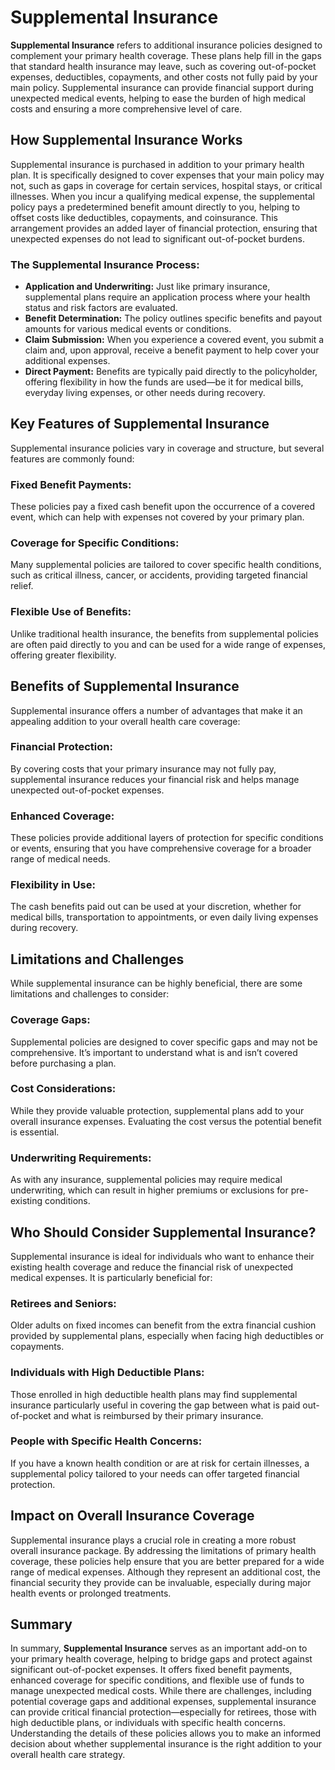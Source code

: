 <div className="mb-12">
  <h1 style={{ fontSize: "3em", fontWeight: "bold" }}>
    Supplemental Insurance
  </h1>
</div>

<div className="mb-8">
  <p>
    <strong>Supplemental Insurance</strong> refers to additional insurance
    policies designed to complement your primary health coverage. These plans
    help fill in the gaps that standard health insurance may leave, such as
    covering out-of-pocket expenses, deductibles, copayments, and other costs
    not fully paid by your main policy. Supplemental insurance can provide
    financial support during unexpected medical events, helping to ease the
    burden of high medical costs and ensuring a more comprehensive level of
    care.
  </p>
</div>

<div className="mb-12">
  <h2 className="text-2xl font-bold mb-4">How Supplemental Insurance Works</h2>
  <p>
    Supplemental insurance is purchased in addition to your primary health plan.
    It is specifically designed to cover expenses that your main policy may not,
    such as gaps in coverage for certain services, hospital stays, or critical
    illnesses. When you incur a qualifying medical expense, the supplemental
    policy pays a predetermined benefit amount directly to you, helping to
    offset costs like deductibles, copayments, and coinsurance. This arrangement
    provides an added layer of financial protection, ensuring that unexpected
    expenses do not lead to significant out-of-pocket burdens.
  </p>
  <div className="mb-4">
    <h3 className="text-xl font-semibold">
      The Supplemental Insurance Process:
    </h3>
    <ul className="list-disc ml-6">
      <li>
        <strong>Application and Underwriting:</strong> Just like primary
        insurance, supplemental plans require an application process where your
        health status and risk factors are evaluated.
      </li>
      <li>
        <strong>Benefit Determination:</strong> The policy outlines specific
        benefits and payout amounts for various medical events or conditions.
      </li>
      <li>
        <strong>Claim Submission:</strong> When you experience a covered event,
        you submit a claim and, upon approval, receive a benefit payment to help
        cover your additional expenses.
      </li>
      <li>
        <strong>Direct Payment:</strong> Benefits are typically paid directly to
        the policyholder, offering flexibility in how the funds are used—be it
        for medical bills, everyday living expenses, or other needs during
        recovery.
      </li>
    </ul>
  </div>
</div>

<div className="mb-12">
  <h2 className="text-2xl font-bold mb-4">
    Key Features of Supplemental Insurance
  </h2>
  <p>
    Supplemental insurance policies vary in coverage and structure, but several
    features are commonly found:
  </p>
  <div className="mb-4">
    <h3 className="text-xl font-semibold">Fixed Benefit Payments:</h3>
    <p>
      These policies pay a fixed cash benefit upon the occurrence of a covered
      event, which can help with expenses not covered by your primary plan.
    </p>
  </div>
  <div className="mb-4">
    <h3 className="text-xl font-semibold">Coverage for Specific Conditions:</h3>
    <p>
      Many supplemental policies are tailored to cover specific health
      conditions, such as critical illness, cancer, or accidents, providing
      targeted financial relief.
    </p>
  </div>
  <div>
    <h3 className="text-xl font-semibold">Flexible Use of Benefits:</h3>
    <p>
      Unlike traditional health insurance, the benefits from supplemental
      policies are often paid directly to you and can be used for a wide range
      of expenses, offering greater flexibility.
    </p>
  </div>
</div>

<div className="mb-12">
  <h2 className="text-2xl font-bold mb-4">
    Benefits of Supplemental Insurance
  </h2>
  <p>
    Supplemental insurance offers a number of advantages that make it an
    appealing addition to your overall health care coverage:
  </p>
  <div className="mb-4">
    <h3 className="text-xl font-semibold">Financial Protection:</h3>
    <p>
      By covering costs that your primary insurance may not fully pay,
      supplemental insurance reduces your financial risk and helps manage
      unexpected out-of-pocket expenses.
    </p>
  </div>
  <div className="mb-4">
    <h3 className="text-xl font-semibold">Enhanced Coverage:</h3>
    <p>
      These policies provide additional layers of protection for specific
      conditions or events, ensuring that you have comprehensive coverage for a
      broader range of medical needs.
    </p>
  </div>
  <div>
    <h3 className="text-xl font-semibold">Flexibility in Use:</h3>
    <p>
      The cash benefits paid out can be used at your discretion, whether for
      medical bills, transportation to appointments, or even daily living
      expenses during recovery.
    </p>
  </div>
</div>

<div className="mb-12">
  <h2 className="text-2xl font-bold mb-4">Limitations and Challenges</h2>
  <p>
    While supplemental insurance can be highly beneficial, there are some
    limitations and challenges to consider:
  </p>
  <div className="mb-4">
    <h3 className="text-xl font-semibold">Coverage Gaps:</h3>
    <p>
      Supplemental policies are designed to cover specific gaps and may not be
      comprehensive. It’s important to understand what is and isn’t covered
      before purchasing a plan.
    </p>
  </div>
  <div className="mb-4">
    <h3 className="text-xl font-semibold">Cost Considerations:</h3>
    <p>
      While they provide valuable protection, supplemental plans add to your
      overall insurance expenses. Evaluating the cost versus the potential
      benefit is essential.
    </p>
  </div>
  <div>
    <h3 className="text-xl font-semibold">Underwriting Requirements:</h3>
    <p>
      As with any insurance, supplemental policies may require medical
      underwriting, which can result in higher premiums or exclusions for
      pre-existing conditions.
    </p>
  </div>
</div>

<div className="mb-12">
  <h2 className="text-2xl font-bold mb-4">
    Who Should Consider Supplemental Insurance?
  </h2>
  <p>
    Supplemental insurance is ideal for individuals who want to enhance their
    existing health coverage and reduce the financial risk of unexpected medical
    expenses. It is particularly beneficial for:
  </p>
  <div className="mb-4">
    <h3 className="text-xl font-semibold">Retirees and Seniors:</h3>
    <p>
      Older adults on fixed incomes can benefit from the extra financial cushion
      provided by supplemental plans, especially when facing high deductibles or
      copayments.
    </p>
  </div>
  <div className="mb-4">
    <h3 className="text-xl font-semibold">
      Individuals with High Deductible Plans:
    </h3>
    <p>
      Those enrolled in high deductible health plans may find supplemental
      insurance particularly useful in covering the gap between what is paid
      out-of-pocket and what is reimbursed by their primary insurance.
    </p>
  </div>
  <div>
    <h3 className="text-xl font-semibold">
      People with Specific Health Concerns:
    </h3>
    <p>
      If you have a known health condition or are at risk for certain illnesses,
      a supplemental policy tailored to your needs can offer targeted financial
      protection.
    </p>
  </div>
</div>

<div className="mb-12">
  <h2 className="text-2xl font-bold mb-4">
    Impact on Overall Insurance Coverage
  </h2>
  <p>
    Supplemental insurance plays a crucial role in creating a more robust
    overall insurance package. By addressing the limitations of primary health
    coverage, these policies help ensure that you are better prepared for a wide
    range of medical expenses. Although they represent an additional cost, the
    financial security they provide can be invaluable, especially during major
    health events or prolonged treatments.
  </p>
</div>

<div className="mb-12">
  <h2 className="text-2xl font-bold mb-4">Summary</h2>
  <p>
    In summary, <strong>Supplemental Insurance</strong> serves as an important
    add-on to your primary health coverage, helping to bridge gaps and protect
    against significant out-of-pocket expenses. It offers fixed benefit
    payments, enhanced coverage for specific conditions, and flexible use of
    funds to manage unexpected medical costs. While there are challenges,
    including potential coverage gaps and additional expenses, supplemental
    insurance can provide critical financial protection—especially for retirees,
    those with high deductible plans, or individuals with specific health
    concerns. Understanding the details of these policies allows you to make an
    informed decision about whether supplemental insurance is the right addition
    to your overall health care strategy.
  </p>
</div>

